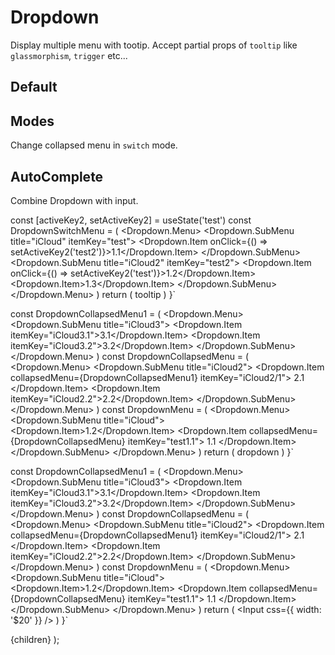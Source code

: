 
# Dropdown

Display multiple menu with tootip. Accept partial props of `tooltip` like `glassmorphism`, `trigger` etc...

## Default

<Playground code={DefaultDropdownDemo} />

## Modes

Change collapsed menu in `switch` mode.

<Playground code={SwitchDropdownDemo} />

## AutoComplete

Combine Dropdown with input.

<Playground code={DropdownInAutoComplete} />

  const [activeKey2, setActiveKey2] = useState('test')
  const DropdownSwitchMenu = (
    <Dropdown.Menu>
      <Dropdown.SubMenu title="iCloud" itemKey="test">
        <Dropdown.Item onClick={() => setActiveKey2('test2')}>1.1</Dropdown.Item>
      </Dropdown.SubMenu>
      <Dropdown.SubMenu title="iCloud2" itemKey="test2">
        <Dropdown.Item onClick={() => setActiveKey2('test')}>1.2</Dropdown.Item>
        <Dropdown.Item>1.3</Dropdown.Item>
      </Dropdown.SubMenu>
    </Dropdown.Menu>
  )
  return (
    <Dropdown switchKey={activeKey2} content={DropdownSwitchMenu}>
      tooltip
    </Dropdown>
  )
}`

  const DropdownCollapsedMenu1 = (
    <Dropdown.Menu>
      <Dropdown.SubMenu title="iCloud3">
        <Dropdown.Item itemKey="iCloud3.1">3.1</Dropdown.Item>
        <Dropdown.Item itemKey="iCloud3.2">3.2</Dropdown.Item>
      </Dropdown.SubMenu>
    </Dropdown.Menu>
  )
  const DropdownCollapsedMenu = (
    <Dropdown.Menu>
      <Dropdown.SubMenu title="iCloud2">
        <Dropdown.Item collapsedMenu={DropdownCollapsedMenu1} itemKey="iCloud2/1">
          2.1
        </Dropdown.Item>
        <Dropdown.Item itemKey="iCloud2.2">2.2</Dropdown.Item>
      </Dropdown.SubMenu>
    </Dropdown.Menu>
  )
  const DropdownMenu = (
    <Dropdown.Menu>
      <Dropdown.SubMenu title="iCloud">
        <Dropdown.Item>1.2</Dropdown.Item>
        <Dropdown.Item collapsedMenu={DropdownCollapsedMenu} itemKey="test1.1">
          1.1
        </Dropdown.Item>
      </Dropdown.SubMenu>
    </Dropdown.Menu>
  )
  return (
    <Dropdown content={DropdownMenu} placement="bottom">
      dropdown
    </Dropdown>
  )
}`

  const DropdownCollapsedMenu1 = (
    <Dropdown.Menu>
      <Dropdown.SubMenu title="iCloud3">
        <Dropdown.Item itemKey="iCloud3.1">3.1</Dropdown.Item>
        <Dropdown.Item itemKey="iCloud3.2">3.2</Dropdown.Item>
      </Dropdown.SubMenu>
    </Dropdown.Menu>
  )
  const DropdownCollapsedMenu = (
    <Dropdown.Menu>
      <Dropdown.SubMenu title="iCloud2">
        <Dropdown.Item collapsedMenu={DropdownCollapsedMenu1} itemKey="iCloud2/1">
          2.1
        </Dropdown.Item>
        <Dropdown.Item itemKey="iCloud2.2">2.2</Dropdown.Item>
      </Dropdown.SubMenu>
    </Dropdown.Menu>
  )
  const DropdownMenu = (
    <Dropdown.Menu>
      <Dropdown.SubMenu title="iCloud">
        <Dropdown.Item>1.2</Dropdown.Item>
        <Dropdown.Item collapsedMenu={DropdownCollapsedMenu} itemKey="test1.1">
          1.1
        </Dropdown.Item>
      </Dropdown.SubMenu>
    </Dropdown.Menu>
  )
  return (
    <Dropdown content={DropdownMenu}>
      <Input css={{ width: '$20' }} />
    </Dropdown>
  )
}`

  <Layout>
    {children}
  </Layout>
);